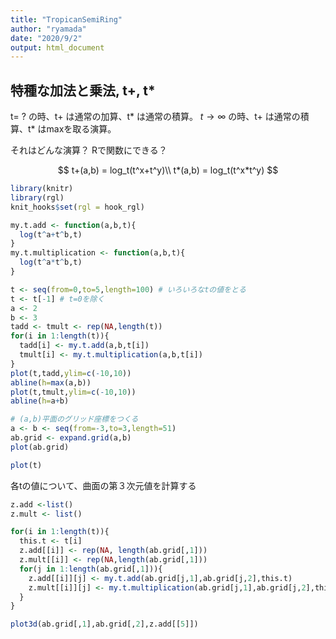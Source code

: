 ```yaml
---
title: "TropicanSemiRing"
author: "ryamada"
date: "2020/9/2"
output: html_document
---
```


## 特種な加法と乗法, t+, t*

t= ? の時、t+ は通常の加算、t* は通常の積算。
$t \to\infty$ の時、t+ は通常の積算、t* はmaxを取る演算。

それはどんな演算？
Rで関数にできる？

$$
t+(a,b) = log_t(t^x+t^y)\\
t*(a,b) = log_t(t^x*t^y)
$$


```r
library(knitr)
library(rgl)
knit_hooks$set(rgl = hook_rgl)
```
```r
my.t.add <- function(a,b,t){
  log(t^a+t^b,t)
}
my.t.multiplication <- function(a,b,t){
  log(t^a*t^b,t)
}
```

```r
t <- seq(from=0,to=5,length=100) # いろいろなtの値をとる
t <- t[-1] # t=0を除く
a <- 2
b <- 3
tadd <- tmult <- rep(NA,length(t))
for(i in 1:length(t)){
  tadd[i] <- my.t.add(a,b,t[i])
  tmult[i] <- my.t.multiplication(a,b,t[i]) 
}
plot(t,tadd,ylim=c(-10,10))
abline(h=max(a,b))
plot(t,tmult,ylim=c(-10,10))
abline(h=a+b)
```

```r
# (a,b)平面のグリッド座標をつくる
a <- b <- seq(from=-3,to=3,length=51)
ab.grid <- expand.grid(a,b)
plot(ab.grid)
```

```r
plot(t)
```

各tの値について、曲面の第３次元値を計算する
```r
z.add <-list()
z.mult <- list()

for(i in 1:length(t)){
  this.t <- t[i]
  z.add[[i]] <- rep(NA, length(ab.grid[,1]))
  z.mult[[i]] <- rep(NA,length(ab.grid[,1]))
  for(j in 1:length(ab.grid[,1])){
    z.add[[i]][j] <- my.t.add(ab.grid[j,1],ab.grid[j,2],this.t) 
    z.mult[[i]][j] <- my.t.multiplication(ab.grid[j,1],ab.grid[j,2],this.t) 
  }
}
```

```r
plot3d(ab.grid[,1],ab.grid[,2],z.add[[5]])

```